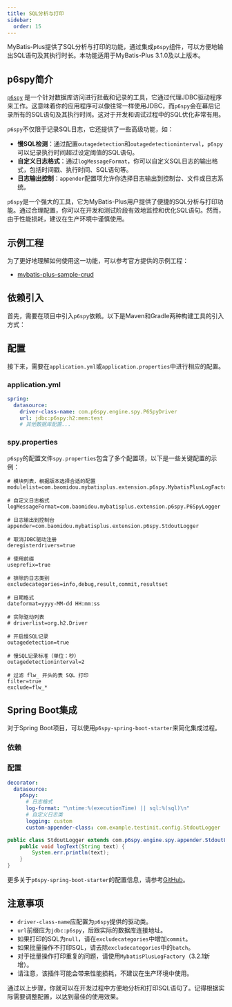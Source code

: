```yaml
---
title: SQL分析与打印
sidebar:
  order: 15
---
```



MyBatis-Plus提供了SQL分析与打印的功能，通过集成`p6spy`组件，可以方便地输出SQL语句及其执行时长。本功能适用于MyBatis-Plus 3.1.0及以上版本。

## p6spy简介

[`p6spy`](https://github.com/p6spy/p6spy) 是一个针对数据库访问进行拦截和记录的工具，它通过代理JDBC驱动程序来工作。这意味着你的应用程序可以像往常一样使用JDBC，而`p6spy`会在幕后记录所有的SQL语句及其执行时间。这对于开发和调试过程中的SQL优化非常有用。

`p6spy`不仅限于记录SQL日志，它还提供了一些高级功能，如：

- **慢SQL检测**：通过配置`outagedetection`和`outagedetectioninterval`，`p6spy`可以记录执行时间超过设定阈值的SQL语句。
- **自定义日志格式**：通过`logMessageFormat`，你可以自定义SQL日志的输出格式，包括时间戳、执行时间、SQL语句等。
- **日志输出控制**：`appender`配置项允许你选择日志输出到控制台、文件或日志系统。

`p6spy`是一个强大的工具，它为MyBatis-Plus用户提供了便捷的SQL分析与打印功能。通过合理配置，你可以在开发和测试阶段有效地监控和优化SQL语句。然而，由于性能损耗，建议在生产环境中谨慎使用。

## 示例工程

为了更好地理解如何使用这一功能，可以参考官方提供的示例工程：

- [mybatis-plus-sample-crud](https://gitee.com/baomidou/mybatis-plus-samples/tree/master/mybatis-plus-sample-crud)

## 依赖引入

首先，需要在项目中引入`p6spy`依赖。以下是Maven和Gradle两种构建工具的引入方式：

<LastedDependency groupId="p6spy" artifactId="p6spy" />

## 配置

接下来，需要在`application.yml`或`application.properties`中进行相应的配置。

### application.yml

```yaml
spring:
  datasource:
    driver-class-name: com.p6spy.engine.spy.P6SpyDriver
    url: jdbc:p6spy:h2:mem:test
    # 其他数据库配置...
```

### spy.properties

`p6spy`的配置文件`spy.properties`包含了多个配置项，以下是一些关键配置的示例：

```properties
# 模块列表，根据版本选择合适的配置
modulelist=com.baomidou.mybatisplus.extension.p6spy.MybatisPlusLogFactory,com.p6spy.engine.outage.P6OutageFactory

# 自定义日志格式
logMessageFormat=com.baomidou.mybatisplus.extension.p6spy.P6SpyLogger

# 日志输出到控制台
appender=com.baomidou.mybatisplus.extension.p6spy.StdoutLogger

# 取消JDBC驱动注册
deregisterdrivers=true

# 使用前缀
useprefix=true

# 排除的日志类别
excludecategories=info,debug,result,commit,resultset

# 日期格式
dateformat=yyyy-MM-dd HH:mm:ss

# 实际驱动列表
# driverlist=org.h2.Driver

# 开启慢SQL记录
outagedetection=true

# 慢SQL记录标准（单位：秒）
outagedetectioninterval=2

# 过滤 flw_ 开头的表 SQL 打印
filter=true
exclude=flw_*
```

## Spring Boot集成

对于Spring Boot项目，可以使用`p6spy-spring-boot-starter`来简化集成过程。

### 依赖

<LastedDependency groupId="com.github.gavlyukovskiy" artifactId="p6spy-spring-boot-starter" />

### 配置

```yaml
decorator:
  datasource:
    p6spy:
      # 日志格式
      log-format: "\ntime:%(executionTime) || sql:%(sql)\n"
      # 自定义日志类
      logging: custom
      custom-appender-class: com.example.testinit.config.StdoutLogger
```

```java
public class StdoutLogger extends com.p6spy.engine.spy.appender.StdoutLogger {
    public void logText(String text) {
        System.err.println(text);
    }
}
```

更多关于`p6spy-spring-boot-starter`的配置信息，请参考[GitHub](https://github.com/gavlyukovskiy/spring-boot-data-source-decorator)。

## 注意事项

- `driver-class-name`应配置为`p6spy`提供的驱动类。
- `url`前缀应为`jdbc:p6spy`，后跟实际的数据库连接地址。
- 如果打印的SQL为`null`，请在`excludecategories`中增加`commit`。
- 如果批量操作不打印SQL，请去除`excludecategories`中的`batch`。
- 对于批量操作打印重复的问题，请使用`MybatisPlusLogFactory`（3.2.1新增）。
- 请注意，该插件可能会带来性能损耗，不建议在生产环境中使用。

通过以上步骤，你就可以在开发过程中方便地分析和打印SQL语句了。记得根据实际需要调整配置，以达到最佳的使用效果。
